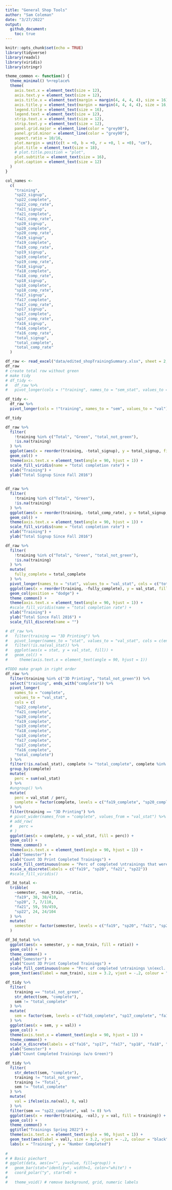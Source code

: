 ```yaml
---
title: "General Shop Tools"
author: "Sam Coleman"
date: "3/27/2022"
output: 
  github_document:
    toc: true
---
```

```r
knitr::opts_chunk$set(echo = TRUE)
library(tidyverse)
library(readxl) 
library(viridis)
library(stringr)
```

```r
theme_common <- function() {
  theme_minimal() %+replace%
  theme(
    axis.text.x = element_text(size = 12),
    axis.text.y = element_text(size = 12),
    axis.title.x = element_text(margin = margin(4, 4, 4, 4), size = 16),
    axis.title.y = element_text(margin = margin(4, 4, 4, 4), size = 16, angle = 90),
    legend.title = element_text(size = 16),
    legend.text = element_text(size = 12),
    strip.text.x = element_text(size = 12),
    strip.text.y = element_text(size = 12),
    panel.grid.major = element_line(color = "grey90"),
    panel.grid.minor = element_line(color = "grey90"),
    aspect.ratio = 10/16,
    plot.margin = unit(c(t = +0, b = +0, r = +0, l = +0), "cm"),
    plot.title = element_text(size = 18),
    # plot.title.position = "plot",
    plot.subtitle = element_text(size = 16),
    plot.caption = element_text(size = 12)
  )
}
```


```r
col_names <-
  c(
    "training",
    "sp22_signup",
    "sp22_complete",
    "sp22_comp_rate",
    "fa21_signup",
    "fa21_complete",
    "fa21_comp_rate",
    "sp20_signup",
    "sp20_complete",
    "sp20_comp_rate",
    "fa19_signup",
    "fa19_complete",
    "fa19_comp_rate",
    "sp19_signup",
    "sp19_complete",
    "sp19_comp_rate",
    "fa18_signup",
    "fa18_complete",
    "fa18_comp_rate",
    "sp18_signup",
    "sp18_complete",
    "sp18_comp_rate",
    "fa17_signup",
    "fa17_complete",
    "fa17_comp_rate",
    "sp17_signup",
    "sp17_complete",
    "sp17_comp_rate",
    "fa16_signup",
    "fa16_complete",
    "fa16_comp_rate",
    "total_signup",
    "total_complete",
    "total_comp_rate"
  )

df_raw <- read_excel("data/edited_shopTrainingSummary.xlsx", sheet = 2, col_names = col_names, skip = 1)
df_raw
# create total row without green
# make tidy
# df_tidy <-
#   df_raw %>% 
#   pivot_longer(cols = !"training", names_to = "sem_stat", values_to = "stat") %>% 

df_tidy <-
  df_raw %>% 
  pivot_longer(cols = !"training", names_to = "sem", values_to = "val")

df_tidy
```

```r
df_raw %>% 
  filter(
    !training %in% c("Total", "Green", "total_not_green"),
    !is.na(training)
  ) %>% 
  ggplot(aes(x = reorder(training, -total_signup), y = total_signup, fill = total_comp_rate)) +
  geom_col() +
  theme(axis.text.x = element_text(angle = 90, hjust = 1)) +
  scale_fill_viridis(name = "total completion rate") +
  xlab("Training") +
  ylab("Total Signup Since Fall 2016")
  
```
```r
df_raw %>% 
  filter(
    !training %in% c("Total", "Green"),
    !is.na(training)
  ) %>% 
  ggplot(aes(x = reorder(training, -total_comp_rate), y = total_signup, fill = total_comp_rate)) +
  geom_col() +
  theme(axis.text.x = element_text(angle = 90, hjust = 1)) +
  scale_fill_viridis(name = "total completion rate") +
  xlab("Training") +
  ylab("Total Signup Since Fall 2016")
```
```r
df_raw %>% 
  filter(
    !training %in% c("Total", "Green", "total_not_green"),
    !is.na(training)
  ) %>% 
  mutate(
    fully_complete = total_complete
  ) %>% 
  pivot_longer(names_to = "stat", values_to = "val_stat", cols = c("total_signup", "total_complete")) %>% 
  ggplot(aes(x = reorder(training, -fully_complete), y = val_stat, fill = stat)) +
  geom_col(position = "dodge") +
  theme_common() +
  theme(axis.text.x = element_text(angle = 90, hjust = 1)) +
  #scale_fill_viridis(name = "total completion rate") +
  xlab("Training") +
  ylab("Total Since Fall 2016") +
  scale_fill_discrete(name = "")
```

```r
# df_raw %>% 
#   filter(training == "3D Printing") %>% 
#   pivot_longer(names_to = "stat", values_to = "val_stat", cols = c(ends_with("complete"), ends_with("signup"), ends_with("rate"))) %>% 
#   filter(!is.na(val_stat)) %>% 
#   ggplot(aes(x = stat, y = val_stat, fill)) +
#   geom_col() +
#     theme(axis.text.x = element_text(angle = 90, hjust = 1)) 

#TODO make graph in right order
df_raw %>% 
  filter(training %in% c("3D Printing", "total_not_green")) %>% 
  select("training", ends_with("complete")) %>% 
  pivot_longer(
    names_to = "complete", 
    values_to = "val_stat", 
    cols = c(
    "sp22_complete",
    "fa21_complete",
    "sp20_complete",
    "fa19_complete",
    "sp19_complete",
    "fa18_complete",
    "sp18_complete",
    "fa17_complete",
    "sp17_complete",
    "fa16_complete",
    "total_complete")
  ) %>% 
  filter(!is.na(val_stat), complete != "total_complete", complete %in% c("sp22_complete", "fa21_complete", "sp20_complete", "fa19_complete")) %>% 
  group_by(complete)  
  mutate(
    perc = sum(val_stat)
  ) %>% 
  #ungroup() %>% 
  mutate(
    perc = val_stat / perc,
    complete = factor(complete, levels = c("fa19_complete", "sp20_complete", "fa21_complete", "sp22_complete"), ordered = TRUE)
  ) %>% 
  filter(training == "3D Printing") %>% 
  # pivot_wider(names_from = "complete", values_from = "val_stat") %>% 
  # add_row(
  #   perc = 
  # )
  ggplot(aes(x = complete, y = val_stat, fill = perc)) +
  geom_col() +
  theme_common() +
  theme(axis.text.x = element_text(angle = 90, hjust = 1)) +
  xlab("Semester") +
  ylab("Count 3D Print Completed Trainings") +
  scale_fill_continuous(name = "Perc of completed \ntrainings that were \n3D printer") +
  scale_x_discrete(labels = c("fa19", "sp20", "fa21", "sp22"))
  #scale_fill_viridis()
``` 
```r
df_3d_total <-
  tribble(
    ~semester, ~num_train, ~ratio,
    "fa19", 38, 38/410,
    "sp20", 7, 7/110,
    "fa21", 59, 59/459,
    "sp22", 24, 24/104
  ) %>% 
  mutate(
    semester = factor(semester, levels = c("fa19", "sp20", "fa21", "sp22"))
  )

df_3d_total %>% 
  ggplot(aes(x = semester, y = num_train, fill = ratio)) +
  geom_col() +
  theme_common() +
  xlab("Semester") +
  ylab("Count 3D Print Completed Trainings") +
  scale_fill_continuous(name = "Perc of completed \ntrainings \n(excl. Green) that were \n3D printer") +
  geom_text(aes(label = num_train), size = 3.2, vjust = -.2, colour = "black")
```



```r
df_tidy %>% 
  filter(
    training == "total_not_green", 
    str_detect(sem, "complete"),
    sem != "total_complete"
  ) %>% 
  mutate(
    sem = factor(sem, levels = c("fa16_complete", "sp17_complete", "fa17_complete", "sp18_complete", "fa18_complete", "sp19_complete", "fa19_complete", "sp20_complete", "fa21_complete", "sp22_complete"))
  ) %>% 
  ggplot(aes(x = sem, y = val)) +
  geom_col() +
  theme(axis.text.x = element_text(angle = 90, hjust = 1)) +
  theme_common() +
  scale_x_discrete(labels = c("fa16", "sp17", "fa17", "sp18", "fa18", "sp19", "fa19", "sp20", "fa21", "sp22")) +
  xlab("Semester") +
  ylab("Count Completed Trainings (w/o Green)")
```
```r

df_tidy %>% 
  filter(
    str_detect(sem, "complete"),
    training != "total_not_green",
    training != "Total",
    sem != "total_complete"
  ) %>% 
  mutate(
    val = ifelse(is.na(val), 0, val)
  ) %>% 
  filter(sem == "sp22_complete", val != 0) %>% 
  ggplot(aes(x = reorder(training, -val), y = val, fill = training)) +
  geom_col() +
  theme_common() +
  ggtitle("Trainings Spring 2022") +
  theme(axis.text.x = element_text(angle = 90, hjust = 1)) +
  geom_text(aes(label = val), size = 3.2, vjust = -.2, colour = "black") +
  labs(x = "Training", y = "Number Completed") 
 
# 
# # Basic piechart
# ggplot(data, aes(x="", y=value, fill=group)) +
#   geom_bar(stat="identity", width=1, color="white") +
#   coord_polar("y", start=0) +
#   
#   theme_void() # remove background, grid, numeric labels
```

